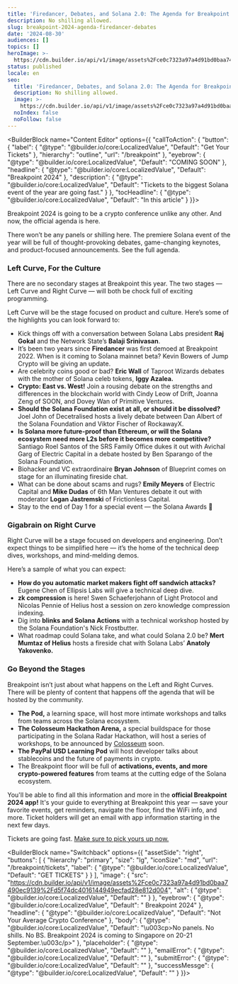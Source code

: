 ```yaml
---
title: 'Firedancer, Debates, and Solana 2.0: The Agenda for Breakpoint 2024 is Here'
description: No shilling allowed.
slug: breakpoint-2024-agenda-firedancer-debates
date: '2024-08-30'
audiences: []
topics: []
heroImage: >-
  https://cdn.builder.io/api/v1/image/assets%2Fce0c7323a97a4d91bd0baa7490ec9139%2F3d4eee8f7c3e49ce87ef87ca326b02a5
status: published
locale: en
seo:
  title: 'Firedancer, Debates, and Solana 2.0: The Agenda for Breakpoint 2024 is Here'
  description: No shilling allowed.
  image: >-
    https://cdn.builder.io/api/v1/image/assets%2Fce0c7323a97a4d91bd0baa7490ec9139%2F3d4eee8f7c3e49ce87ef87ca326b02a5
  noIndex: false
  noFollow: false
---
```


<BuilderBlock name="Content Editor" options={{
  "callToAction": {
    "button": {
      "label": {
        "@type": "@builder.io/core:LocalizedValue",
        "Default": "Get Your Tickets"
      },
      "hierarchy": "outline",
      "url": "/breakpoint"
    },
    "eyebrow": {
      "@type": "@builder.io/core:LocalizedValue",
      "Default": "COMING SOON"
    },
    "headline": {
      "@type": "@builder.io/core:LocalizedValue",
      "Default": "Breakpoint 2024"
    },
    "description": {
      "@type": "@builder.io/core:LocalizedValue",
      "Default": "Tickets to the biggest Solana event of the year are going fast."
    }
  },
  "tocHeadline": {
    "@type": "@builder.io/core:LocalizedValue",
    "Default": "In this article"
  }
}}>

</BuilderBlock>

Breakpoint 2024 is going to be a crypto conference unlike any other. And now, the official agenda is here.

There won’t be any panels or shilling here. The premiere Solana event of the year will be full of thought-provoking debates, game-changing keynotes, and product-focused announcements. See the full agenda.

### Left Curve, For the Culture

There are no secondary stages at Breakpoint this year. The two stages — Left Curve and Right Curve — will both be chock full of exciting programming.

Left Curve will be the stage focused on product and culture. Here’s some of the highlights you can look forward to:

-   Kick things off with a conversation between Solana Labs president **Raj Gokal** and the Network State’s **Balaji Srinivasan**.
-   It’s been two years since **Firedancer** was first demoed at Breakpoint 2022. When is it coming to Solana mainnet beta? Kevin Bowers of Jump Crypto will be giving an update.
-   Are celebrity coins good or bad? **Eric Wall** of Taproot Wizards debates with the mother of Solana celeb tokens, **Iggy Azalea.**
-   **Crypto: East vs. West!** Join a rousing debate on the strengths and differences in the blockchain world with Cindy Leow of Drift, Joanna Zeng of SOON, and Dovey Wan of Primitive Ventures.
-   **Should the Solana Foundation exist at all, or should it be dissolved?** Joel John of Decetralised hosts a lively debate between Dan Albert of the Solana Foundation and Viktor Fischer of RockawayX.
-   **Is Solana more future-proof than Ethereum, or will the Solana ecosystem need more L2s before it becomes more competitive?** Santiago Roel Santos of the SRS Family Office dukes it out with Avichal Garg of Electric Capital in a debate hosted by Ben Sparango of the Solana Foundation.
-   Biohacker and VC extraordinaire **Bryan Johnson** of Blueprint comes on stage for an illuminating fireside chat.
-   What can be done about scams and rugs? **Emily Meyers** of Electric Capital and **Mike Dudas** of 6th Man Ventures debate it out with moderator **Logan Jastremski** of Frictionless Capital.
-   Stay to the end of Day 1 for a special event — the Solana Awards 👀

<h3>Gigabrain on Right Curve</h3><p>Right Curve will be a stage focused on developers and engineering. Don’t expect things to be simplified here — it’s the home of the technical deep dives, workshops, and mind-melding demos.</p><p>Here’s a sample of what you can expect:</p><ul><li><strong>How do you automatic market makers fight off sandwich attacks?</strong> Eugene Chen of Ellipsis Labs will give a technical deep dive.</li><li><strong>zk compression</strong> is here! Swen Schaeferjohann of Light Protocol and Nicolas Pennie of Helius host a session on zero knowledge compression indexing.</li><li><span style="color: var(--text-regular);">Dig into </span><strong style="color: var(--text-regular);">blinks and Solana Actions</strong><span style="color: var(--text-regular);"> with a technical workshop hosted by the Solana Foundation's Nick Frostbutter.</span></li><li><span style="color: var(--text-regular);">What roadmap could Solana take, and what could Solana 2.0 be? </span><strong style="color: var(--text-regular);">Mert Mumtaz of Helius</strong><span style="color: var(--text-regular);"> hosts a fireside chat with Solana Labs’ </span><strong style="color: var(--text-regular);">Anatoly Yakovenko.</strong><span style="color: var(--text-regular);">&nbsp;</span></li></ul>

### Go Beyond the Stages

Breakpoint isn’t just about what happens on the Left and Right Curves. There will be plenty of content that happens off the agenda that will be hosted by the community.

-   **The Pod,** a learning space, will host more intimate workshops and talks from teams across the Solana ecosystem.
-   **The Colosseum Hackathon Arena,** a special buildspace for those participating in the Solana Radar Hackathon, will host a series of workshops, to be announced by [Colosseum](https://www.colosseum.org/breakpoint) soon.
-   **The PayPal USD Learning Pod** will host developer talks about stablecoins and the future of payments in crypto.
-   The Breakpoint floor will be full of **activations, events, and more crypto-powered features** from teams at the cutting edge of the Solana ecosystem.

You'll be able to find all this information and more in the **official Breakpoint 2024 app!** It's your guide to everything at Breakpoint this year — save your favorite events, get reminders, navigate the floor, find the WiFi info, and more. Ticket holders will get an email with app information starting in the next few days.

Tickets are going fast. [Make sure to pick yours up now.](https://solana.com/breakpoint/tickets)

<BuilderBlock name="Switchback" options={{
  "assetSide": "right",
  "buttons": [
    {
      "hierarchy": "primary",
      "size": "lg",
      "iconSize": "md",
      "url": "/breakpoint/tickets",
      "label": {
        "@type": "@builder.io/core:LocalizedValue",
        "Default": "GET TICKETS"
      }
    }
  ],
  "image": {
    "src": "https://cdn.builder.io/api/v1/image/assets%2Fce0c7323a97a4d91bd0baa7490ec9139%2Fd5f74dc4016144949ecfad28e812d004",
    "alt": {
      "@type": "@builder.io/core:LocalizedValue",
      "Default": ""
    }
  },
  "eyebrow": {
    "@type": "@builder.io/core:LocalizedValue",
    "Default": " Breakpoint 2024"
  },
  "headline": {
    "@type": "@builder.io/core:LocalizedValue",
    "Default": "Not Your Average Crypto Conference"
  },
  "body": {
    "@type": "@builder.io/core:LocalizedValue",
    "Default": "\u003cp>No panels. No shills. No BS. Breakpoint 2024 is coming to Singapore on 20-21 September.\u003c/p>"
  },
  "placeholder": {
    "@type": "@builder.io/core:LocalizedValue",
    "Default": ""
  },
  "emailError": {
    "@type": "@builder.io/core:LocalizedValue",
    "Default": ""
  },
  "submitError": {
    "@type": "@builder.io/core:LocalizedValue",
    "Default": ""
  },
  "successMessge": {
    "@type": "@builder.io/core:LocalizedValue",
    "Default": ""
  }
}}>

</BuilderBlock>
